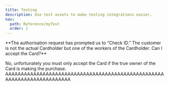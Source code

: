 ```yaml
---
title: Testing
description: Use test assets to make testing integrations easier.
nav:
  path: Reference/myTest
  order: 1
---
```



<AccordionItem client:visible>
  <p slot="title">
    **The authorisation request has prompted us to “Check ID.” The customer is not the actual Cardholder but one of the workers of the Cardholder. Can I accept the Card?**
  </p>
  <p slot="description">
    No, unfortunately you must only accept the Card if the true owner of the Card is making the purchase. AAAAAAAAAAAAAAAAAAAAAAAAAAAAAAAAAAAAAAAAAAAAAAAAAAAAAAAAAAAAAAAAAAAAAAAA
  </p>
</AccordionItem>
